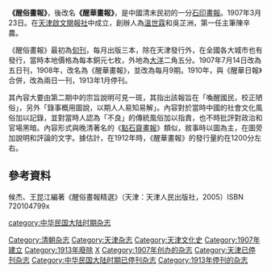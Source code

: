 '''《醒俗畫報》'''，後改名'''《醒華畫報》'''，是中國清末民初的一分[[晚清石印畫報|石印畫報]]。1907年3月23日。在[[天津|天津]][[啟文閱報社|啟文閱報社]]中成立，創辦人為[[溫世霖|溫世霖]]和吳芷洲，第一任主筆陳辛農。

《醒俗畫報》最初為[[旬刊|旬刊]]，每月出版三本，除在天津發行外，在全國各大城市也有發行，當時本地價格為每本銅元七枚，外地為[[大洋|大洋]]二角五分。1907年7月14日改為五日刊，1908年，改名為《醒華畫報》，並改為每月9期。1910年，與《醒華日報》合併，改為兩日一刊，1913年1月停刊。

其內容大要由第二期中的宗旨說明可見一斑，其指出該報旨在「喚醒國民，校正陋俗」，另外「錄事概用圖說，以期人人易知易解」。內容對於當時中國的社會文化風俗加以記錄，並對當時人認為「不良」的傳統風俗加以指責，也不時批評對政治和官場黑暗。內容形式與晚清著名的《[[點石齋畫報|點石齋畫報]]》類似，敘事時以圖為主，在圖旁加說明和評論的文字。據估計，在1912年時，《醒華畫報》的發行量約在1200分左右。

== 參考資料 ==
候杰、王昆江編著《醒俗畫報精選》（天津：天津人民出版社，2005）ISBN 720104799x

[[Category:清朝杂志|Category:清朝杂志]]
[[category:中华民国大陆时期杂志|category:中华民国大陆时期杂志]]
[[Category:天津杂志|Category:天津杂志]]
[[Category:天津文化史|Category:天津文化史]]
[[Category:1907年建立|Category:1907年建立]]
[[Category:1913年廢除|Category:1913年廢除]]
[[Category:畫報|X]]
[[Category:1907年创办的杂志|Category:1907年创办的杂志]]
[[Category:天津已停刊杂志|Category:天津已停刊杂志]]
[[Category:中华民国大陆时期已停刊杂志|Category:中华民国大陆时期已停刊杂志]]
[[Category:1913年停刊的杂志|Category:1913年停刊的杂志]]